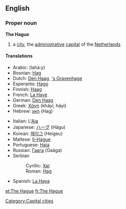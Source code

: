 {{wikipedia}}
==English==

===Proper noun===
'''The Hague'''

# a [[city]], the [[administrative]] [[capital]] of the [[The Netherlands|Netherlands]]

====Translations====
{{top}}
*Arabic: {{ARchar|[[لاهاي]]}} (lahá:y) {{m}}
*Bosnian: [[Hag#Bosnian|Hag]] {{m}}
*Dutch: [[Den Haag]], [['s Gravenhage]]
*Esperanto: [[Hago]]
*Finnish: [[Haag]]
*French: [[La Haye]] {{f}}
*German: [[Den Haag]] {{m}}
*Greek: [[Χάγη]] (kháyi, háyi) {{f}}
*Hebrew: [[האג]] (Hag)
{{mid}}
*Italian: L'[[Aia]] {{f}}
*Japanese: [[ハーグ]] (Hāgu)
*Korean: [[헤이그]] (Heigeu)
*Maltese: [[Il-Hague]]
*Portuguese: [[Haia]]
*Russian: [[Гаага]] (Gaága) {{f}}
*Serbian
*:Cyrillic: [[Хаг#Serbian|Хаг]] {{m}}
*:Roman: [[Hag#Serbian|Hag]] {{m}}
*Spanish: [[La Haya]] {{f}}
{{bottom}}

[[Category:Capital cities]]

[[et:The Hague]]
[[fr:The Hague]]
